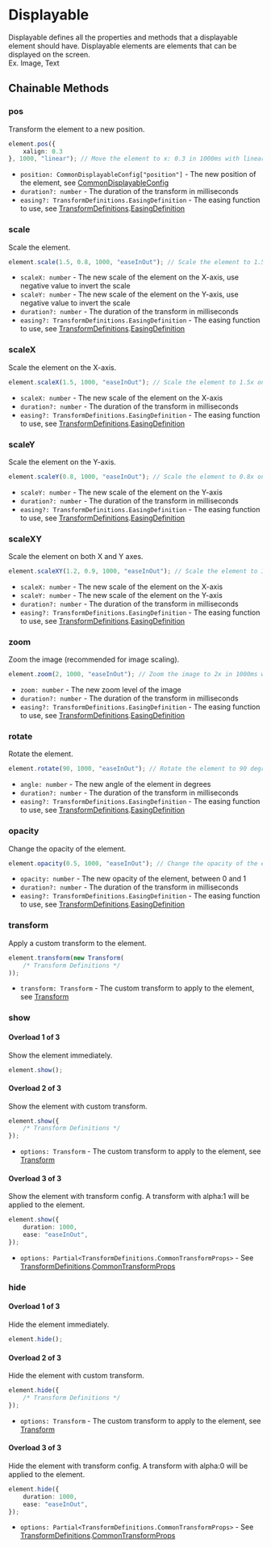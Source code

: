 
# Displayable

Displayable defines all the properties and methods that a displayable element should have. Displayable elements are elements that can be displayed on the screen.  
Ex. Image, Text

## Chainable Methods

### pos

<Steps>

Transform the element to a new position.

```typescript
element.pos({
    xalign: 0.3
}, 1000, "linear"); // Move the element to x: 0.3 in 1000ms with linear ease.
```

- `position: CommonDisplayableConfig["position"]` - The new position of the element, see [CommonDisplayableConfig](../types/CommonDisplayable#position)
- `duration?: number` - The duration of the transform in milliseconds
- `easing?: TransformDefinitions.EasingDefinition` - The easing function to use, see [TransformDefinitions](../types/TransformDefinitions).[EasingDefinition](../types/TransformDefinitions#EasingDefinition)

</Steps>

### scale

<Steps>

Scale the element.

```typescript
element.scale(1.5, 0.8, 1000, "easeInOut"); // Scale the element to 1.5x on X-axis and 0.8x on Y-axis in 1000ms with easeInOut ease.
```

- `scaleX: number` - The new scale of the element on the X-axis, use negative value to invert the scale
- `scaleY: number` - The new scale of the element on the Y-axis, use negative value to invert the scale
- `duration?: number` - The duration of the transform in milliseconds
- `easing?: TransformDefinitions.EasingDefinition` - The easing function to use, see [TransformDefinitions](../types/TransformDefinitions).[EasingDefinition](../types/TransformDefinitions#EasingDefinition)

</Steps>

### scaleX

<Steps>

Scale the element on the X-axis.

```typescript
element.scaleX(1.5, 1000, "easeInOut"); // Scale the element to 1.5x on X-axis in 1000ms with easeInOut ease.
```

- `scaleX: number` - The new scale of the element on the X-axis
- `duration?: number` - The duration of the transform in milliseconds
- `easing?: TransformDefinitions.EasingDefinition` - The easing function to use, see [TransformDefinitions](../types/TransformDefinitions).[EasingDefinition](../types/TransformDefinitions#EasingDefinition)

</Steps>

### scaleY

<Steps>

Scale the element on the Y-axis.

```typescript
element.scaleY(0.8, 1000, "easeInOut"); // Scale the element to 0.8x on Y-axis in 1000ms with easeInOut ease.
```

- `scaleY: number` - The new scale of the element on the Y-axis
- `duration?: number` - The duration of the transform in milliseconds
- `easing?: TransformDefinitions.EasingDefinition` - The easing function to use, see [TransformDefinitions](../types/TransformDefinitions).[EasingDefinition](../types/TransformDefinitions#EasingDefinition)

</Steps>

### scaleXY

<Steps>

Scale the element on both X and Y axes.

```typescript
element.scaleXY(1.2, 0.9, 1000, "easeInOut"); // Scale the element to 1.2x on X-axis and 0.9x on Y-axis in 1000ms with easeInOut ease.
```

- `scaleX: number` - The new scale of the element on the X-axis
- `scaleY: number` - The new scale of the element on the Y-axis
- `duration?: number` - The duration of the transform in milliseconds
- `easing?: TransformDefinitions.EasingDefinition` - The easing function to use, see [TransformDefinitions](../types/TransformDefinitions).[EasingDefinition](../types/TransformDefinitions#EasingDefinition)

</Steps>

### zoom

<Steps>

Zoom the image (recommended for image scaling).

```typescript
element.zoom(2, 1000, "easeInOut"); // Zoom the image to 2x in 1000ms with easeInOut ease.
```

- `zoom: number` - The new zoom level of the image
- `duration?: number` - The duration of the transform in milliseconds
- `easing?: TransformDefinitions.EasingDefinition` - The easing function to use, see [TransformDefinitions](../types/TransformDefinitions).[EasingDefinition](../types/TransformDefinitions#EasingDefinition)

</Steps>

### rotate

<Steps>

Rotate the element.

```typescript
element.rotate(90, 1000, "easeInOut"); // Rotate the element to 90 degrees in 1000ms with easeInOut ease.
```

- `angle: number` - The new angle of the element in degrees
- `duration?: number` - The duration of the transform in milliseconds
- `easing?: TransformDefinitions.EasingDefinition` - The easing function to use, see [TransformDefinitions](../types/TransformDefinitions).[EasingDefinition](../types/TransformDefinitions#EasingDefinition)

</Steps>

### opacity

<Steps>

Change the opacity of the element.

```typescript
element.opacity(0.5, 1000, "easeInOut"); // Change the opacity of the element to 0.5 in 1000ms with easeInOut ease.
```

- `opacity: number` - The new opacity of the element, between 0 and 1
- `duration?: number` - The duration of the transform in milliseconds
- `easing?: TransformDefinitions.EasingDefinition` - The easing function to use, see [TransformDefinitions](../types/TransformDefinitions).[EasingDefinition](../types/TransformDefinitions#EasingDefinition)

</Steps>

### transform

<Steps>

Apply a custom transform to the element.

```typescript
element.transform(new Transform(
    /* Transform Definitions */
));
```

- `transform: Transform` - The custom transform to apply to the element, see [Transform](../animation/transform)

</Steps>

### show

<Steps>

#### Overload 1 of 3

Show the element immediately.

```typescript
element.show();
```

#### Overload 2 of 3

Show the element with custom transform.

```typescript
element.show({
    /* Transform Definitions */
});
```

- `options: Transform` - The custom transform to apply to the element, see [Transform](../animation/transform)

#### Overload 3 of 3

Show the element with transform config. A transform with alpha:1 will be applied to the element.

```typescript
element.show({
    duration: 1000,
    ease: "easeInOut",
});
```

- `options: Partial<TransformDefinitions.CommonTransformProps>` - See [TransformDefinitions](../types/TransformDefinitions).[CommonTransformProps](../types/TransformDefinitions#CommonTransformProps)

</Steps>

### hide

<Steps>

#### Overload 1 of 3

Hide the element immediately.

```typescript
element.hide();
```

#### Overload 2 of 3

Hide the element with custom transform.

```typescript
element.hide({
    /* Transform Definitions */
});
```

- `options: Transform` - The custom transform to apply to the element, see [Transform](../animation/transform)

#### Overload 3 of 3

Hide the element with transform config. A transform with alpha:0 will be applied to the element.

```typescript
element.hide({
    duration: 1000,
    ease: "easeInOut",
});
```

- `options: Partial<TransformDefinitions.CommonTransformProps>` - See [TransformDefinitions](../types/TransformDefinitions).[CommonTransformProps](../types/TransformDefinitions#CommonTransformProps)

</Steps>




